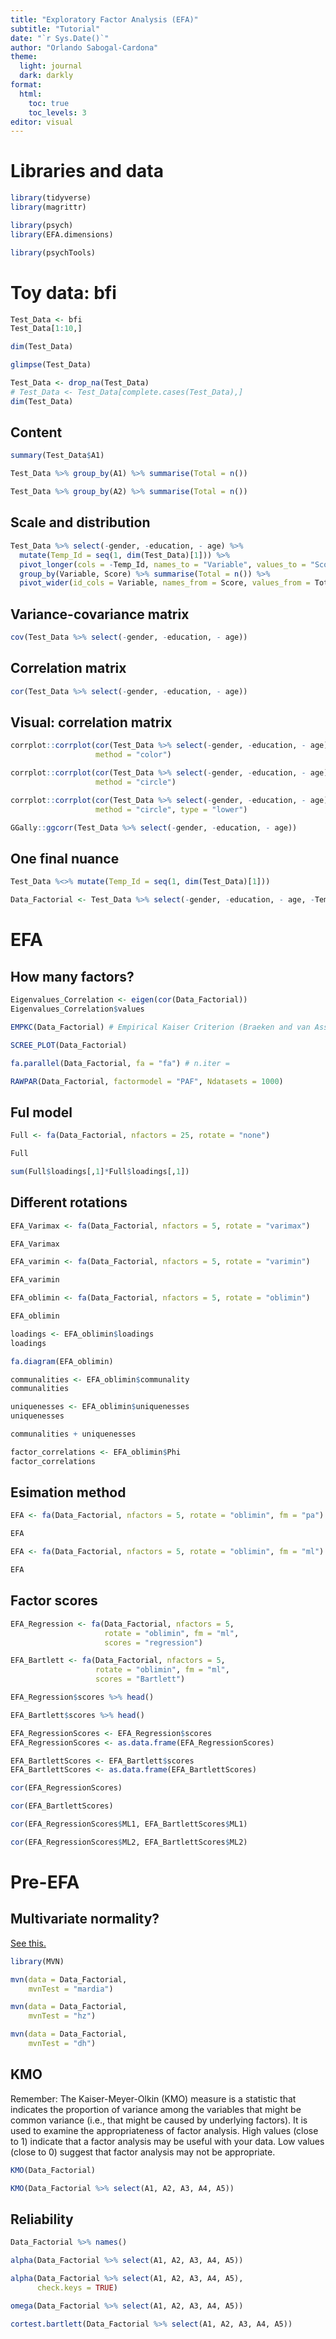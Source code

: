 ```yaml
---
title: "Exploratory Factor Analysis (EFA)"
subtitle: "Tutorial"
date: "`r Sys.Date()`"
author: "Orlando Sabogal-Cardona"
theme:
  light: journal
  dark: darkly
format:
  html:
    toc: true
    toc_levels: 3
editor: visual
---
```


# Libraries and data

```r
library(tidyverse)
library(magrittr)

library(psych)
library(EFA.dimensions)

library(psychTools)
```

# Toy data: bfi

```r
Test_Data <- bfi
Test_Data[1:10,]
```

```r
dim(Test_Data)
```

```r
glimpse(Test_Data)
```

```r
Test_Data <- drop_na(Test_Data)
# Test_Data <- Test_Data[complete.cases(Test_Data),]
dim(Test_Data)
```

## Content

```r
summary(Test_Data$A1)
```

```r
Test_Data %>% group_by(A1) %>% summarise(Total = n())
```

```r
Test_Data %>% group_by(A2) %>% summarise(Total = n())
```

## Scale and distribution

```r
Test_Data %>% select(-gender, -education, - age) %>% 
  mutate(Temp_Id = seq(1, dim(Test_Data)[1])) %>% 
  pivot_longer(cols = -Temp_Id, names_to = "Variable", values_to = "Score") %>% 
  group_by(Variable, Score) %>% summarise(Total = n()) %>% 
  pivot_wider(id_cols = Variable, names_from = Score, values_from = Total, values_fill = 0)
```

## Variance-covariance matrix

```r
cov(Test_Data %>% select(-gender, -education, - age))
```

## Correlation matrix

```r
cor(Test_Data %>% select(-gender, -education, - age))
```

## Visual: correlation matrix

```r
corrplot::corrplot(cor(Test_Data %>% select(-gender, -education, - age)), 
                   method = "color")
```

```r
corrplot::corrplot(cor(Test_Data %>% select(-gender, -education, - age)), 
                   method = "circle")
```

```r
corrplot::corrplot(cor(Test_Data %>% select(-gender, -education, - age)), 
                   method = "circle", type = "lower")
```

```r
GGally::ggcorr(Test_Data %>% select(-gender, -education, - age))
```

## One final nuance

```r
Test_Data %<>% mutate(Temp_Id = seq(1, dim(Test_Data)[1])) 

Data_Factorial <- Test_Data %>% select(-gender, -education, - age, -Temp_Id)
```

# EFA

## How many factors?

```r
Eigenvalues_Correlation <- eigen(cor(Data_Factorial))
Eigenvalues_Correlation$values
```

```r
EMPKC(Data_Factorial) # Empirical Kaiser Criterion (Braeken and van Assen, 2017)
```

```r
SCREE_PLOT(Data_Factorial)
```

```r
fa.parallel(Data_Factorial, fa = "fa") # n.iter =
```

```r
RAWPAR(Data_Factorial, factormodel = "PAF", Ndatasets = 1000)
```

## Ful model

```r
Full <- fa(Data_Factorial, nfactors = 25, rotate = "none")
```

```r
Full
```

```r
sum(Full$loadings[,1]*Full$loadings[,1])
```

## Different rotations

```r
EFA_Varimax <- fa(Data_Factorial, nfactors = 5, rotate = "varimax")
```

```r
EFA_Varimax
```

```r
EFA_varimin <- fa(Data_Factorial, nfactors = 5, rotate = "varimin")
```

```r
EFA_varimin
```

```r
EFA_oblimin <- fa(Data_Factorial, nfactors = 5, rotate = "oblimin")
```

```r
EFA_oblimin
```

```r
loadings <- EFA_oblimin$loadings
loadings
```

```r
fa.diagram(EFA_oblimin)
```

```r
communalities <- EFA_oblimin$communality
communalities
```

```r
uniquenesses <- EFA_oblimin$uniquenesses
uniquenesses
```

```r
communalities + uniquenesses
```

```r
factor_correlations <- EFA_oblimin$Phi
factor_correlations
```

## Esimation method

```r
EFA <- fa(Data_Factorial, nfactors = 5, rotate = "oblimin", fm = "pa")
```

```r
EFA
```

```r
EFA <- fa(Data_Factorial, nfactors = 5, rotate = "oblimin", fm = "ml")
```

```r
EFA
```


## Factor scores

```r
EFA_Regression <- fa(Data_Factorial, nfactors = 5, 
                     rotate = "oblimin", fm = "ml",
                     scores = "regression")

EFA_Bartlett <- fa(Data_Factorial, nfactors = 5, 
                   rotate = "oblimin", fm = "ml",
                   scores = "Bartlett")
```

```r
EFA_Regression$scores %>% head()
```

```r
EFA_Bartlett$scores %>% head()
```

```r
EFA_RegressionScores <- EFA_Regression$scores
EFA_RegressionScores <- as.data.frame(EFA_RegressionScores)

EFA_BartlettScores <- EFA_Bartlett$scores
EFA_BartlettScores <- as.data.frame(EFA_BartlettScores)
```

```r
cor(EFA_RegressionScores)
```

```r
cor(EFA_BartlettScores)
```
```r
cor(EFA_RegressionScores$ML1, EFA_BartlettScores$ML1)
```

```r
cor(EFA_RegressionScores$ML2, EFA_BartlettScores$ML2)
```



# Pre-EFA

## Multivariate normality?

[See this.](https://cran.r-project.org/web/packages/MVN/vignettes/MVN.html#16_Energy_test)

```r
library(MVN)
```

```r
mvn(data = Data_Factorial, 
    mvnTest = "mardia")
```

```r
mvn(data = Data_Factorial, 
    mvnTest = "hz")
```

```r
mvn(data = Data_Factorial, 
    mvnTest = "dh")
```

## KMO

Remember: The Kaiser-Meyer-Olkin (KMO) measure is a statistic that indicates the proportion of variance among the variables that might be common variance (i.e., that might be caused by underlying factors). It is used to examine the appropriateness of factor analysis. High values (close to 1) indicate that a factor analysis may be useful with your data. Low values (close to 0) suggest that factor analysis may not be appropriate.

```r
KMO(Data_Factorial)
```
```r
KMO(Data_Factorial %>% select(A1, A2, A3, A4, A5))
```

## Reliability

```r
Data_Factorial %>% names()
```

```r
alpha(Data_Factorial %>% select(A1, A2, A3, A4, A5))
```

```r
alpha(Data_Factorial %>% select(A1, A2, A3, A4, A5), 
      check.keys = TRUE)
```

```r
omega(Data_Factorial %>% select(A1, A2, A3, A4, A5))
```



```r
cortest.bartlett(Data_Factorial %>% select(A1, A2, A3, A4, A5))
```

